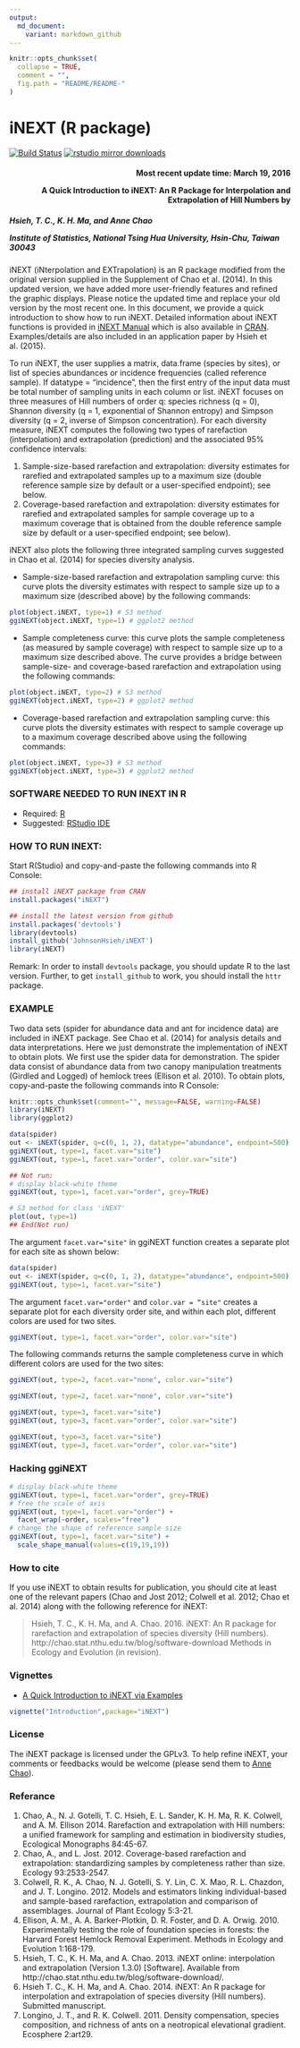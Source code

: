 ```yaml
---
output:
  md_document:
    variant: markdown_github
---
```


<!-- README.md is generated from README.Rmd. Please edit that file -->

```r
knitr::opts_chunk$set(
  collapse = TRUE,
  comment = "",
  fig.path = "README/README-"
)
```

iNEXT (R package)
=====
[![Build Status](https://travis-ci.org/JohnsonHsieh/iNEXT.svg?branch=master)](https://travis-ci.org/JohnsonHsieh/iNEXT)
[![rstudio mirror downloads](http://cranlogs.r-pkg.org/badges/grand-total/iNEXT)](https://github.com/metacran/cranlogs.app)


<h4 style="text-align: right;">Most recent update time: March 19, 2016

A Quick Introduction to iNEXT: An R Package for Interpolation and Extrapolation of Hill Numbers by </h4>

<h5>Hsieh, T. C., K. H. Ma, and Anne Chao

Institute of Statistics, National Tsing Hua University, Hsin-Chu, Taiwan 30043   
</h5>


iNEXT (iNterpolation and EXTrapolation) is an R package modified from the original version supplied in the Supplement of Chao et al. (2014). In this updated version, we have added more user-friendly features and refined the graphic displays. Please notice the updated time and replace your old version by the most recent one. In this document, we provide a quick introduction to show how to run iNEXT. Detailed information about iNEXT functions is provided in [iNEXT Manual](http://chao.stat.nthu.edu.tw/blog/wp-content/uploads/2014/01/iNEXT-manual.pdf) which is also available in [CRAN](cran.r-project.org/web/packages/iNEXT/index.html). Examples/details are also included in an application paper by Hsieh et al. (2015).

To run iNEXT, the user supplies a matrix, data.frame (species by sites), or list of species abundances or incidence frequencies (called reference sample). If datatype = “incidence", then the first entry of the input data must be total number of sampling units in each column or list. iNEXT focuses on three measures of Hill numbers of order q: species richness (q = 0), Shannon diversity (q = 1, exponential of Shannon entropy) and Simpson diversity (q = 2, inverse of Simpson concentration). For each diversity measure, iNEXT computes the following two types of rarefaction (interpolation) and extrapolation (prediction) and the associated 95% confidence intervals:

1. Sample-size-based rarefaction and extrapolation: diversity estimates for rarefied and extrapolated samples up to a maximum size (double reference sample size by default or a user-specified endpoint); see below.
2. Coverage-based rarefaction and extrapolation: diversity estimates for rarefied and extrapolated samples for sample coverage up to a maximum coverage that is obtained from the double reference sample size by default or a user-specified endpoint; see below).

iNEXT also plots the following three integrated sampling curves suggested in Chao et al. (2014) for species diversity analysis.

- Sample-size-based rarefaction and extrapolation sampling curve: this curve plots the diversity estimates with respect to sample size up to a maximum size (described above) by the following commands:

```r
plot(object.iNEXT, type=1) # S3 method
ggiNEXT(object.iNEXT, type=1) # ggplot2 method
```

- Sample completeness curve: this curve plots the sample completeness (as measured by sample coverage) with respect to sample size up to a maximum size described above. The curve provides a bridge between sample-size- and coverage-based rarefaction and extrapolation using the following commands:
```r
plot(object.iNEXT, type=2) # S3 method
ggiNEXT(object.iNEXT, type=2) # ggplot2 method
```

- Coverage-based rarefaction and extrapolation sampling curve: this curve plots the diversity estimates with respect to sample coverage up to a maximum coverage described above using the following commands:

```r
plot(object.iNEXT, type=3) # S3 method
ggiNEXT(object.iNEXT, type=3) # ggplot2 method
```

### SOFTWARE NEEDED TO RUN INEXT IN R

-   Required: [R](http://cran.rstudio.com/)
-   Suggested: [RStudio IDE](http://www.rstudio.com/ide/download/)

### HOW TO RUN INEXT:

Start R(Studio) and copy-and-paste the following commands into R Console:
```r
## install iNEXT package from CRAN
install.packages("iNEXT")

## install the latest version from github
install.packages('devtools')
library(devtools)
install_github('JohnsonHsieh/iNEXT')
library(iNEXT)
```
Remark: In order to install `devtools` package, you should update R to the last version. Further, to get `install_github` to work, you should install the `httr` package.


### EXAMPLE

Two data sets (spider for abundance data and ant for incidence data) are included in iNEXT package. See Chao et al. (2014) for analysis details and data interpretations. Here we just demonstrate the implementation of iNEXT to obtain plots. We first use the spider data for demonstration. The spider data consist of abundance data from two canopy manipulation treatments (Girdled and Logged) of hemlock trees (Ellison et al. 2010). To obtain plots, copy-and-paste the following commands into R Console:

```r
knitr::opts_chunk$set(comment="", message=FALSE, warning=FALSE)
library(iNEXT)
library(ggplot2)
```

```r
data(spider)
out <- iNEXT(spider, q=c(0, 1, 2), datatype="abundance", endpoint=500)
ggiNEXT(out, type=1, facet.var="site")
ggiNEXT(out, type=1, facet.var="order", color.var="site")

## Not run:
# display black-white theme
ggiNEXT(out, type=1, facet.var="order", grey=TRUE)

# S3 method for class 'iNEXT'
plot(out, type=1)
## End(Not run)
```
The argument `facet.var="site"` in ggiNEXT function creates a separate plot for each site   as shown below:

```r
data(spider)
out <- iNEXT(spider, q=c(0, 1, 2), datatype="abundance", endpoint=500)
ggiNEXT(out, type=1, facet.var="site")
```

The argument `facet.var="order"`  and `color.var = “site"` creates a separate plot for each diversity order site, and within each plot, different colors are used for two sites. 

```r
ggiNEXT(out, type=1, facet.var="order", color.var="site")
```

The following commands returns the sample completeness curve in which different colors are used for the two sites:

```r
ggiNEXT(out, type=2, facet.var="none", color.var="site")
```
```r
ggiNEXT(out, type=2, facet.var="none", color.var="site")
```

```r
ggiNEXT(out, type=3, facet.var="site")
ggiNEXT(out, type=3, facet.var="order", color.var="site")
```
```r
ggiNEXT(out, type=3, facet.var="site")
ggiNEXT(out, type=3, facet.var="order", color.var="site")

```



### Hacking ggiNEXT
```r
# display black-white theme
ggiNEXT(out, type=1, facet.var="order", grey=TRUE)
# free the scale of axis
ggiNEXT(out, type=1, facet.var="order") + 
  facet_wrap(~order, scales="free")
# change the shape of reference sample size
ggiNEXT(out, type=1, facet.var="site") + 
  scale_shape_manual(values=c(19,19,19))
```


### How to cite

If you use iNEXT to obtain results for publication, you should cite at least one of the relevant papers (Chao and Jost 2012; Colwell et al. 2012; Chao et al. 2014) along with the following reference for iNEXT:

> Hsieh, T. C., K. H. Ma, and A. Chao. 2016. iNEXT: An R package for rarefaction and extrapolation of species diversity (Hill numbers). http://chao.stat.nthu.edu.tw/blog/software-download Methods in Ecology and Evolution (in revision).

### Vignettes
- [A Quick Introduction to iNEXT via Examples](http://johnsonhsieh.github.io/iNEXT/inst/doc/Introduction.html)
```r
vignette("Introduction",package="iNEXT")
```



### License

The iNEXT package is licensed under the GPLv3. To help refine iNEXT, your comments or feedbacks would be welcome (please send them to [Anne Chao](chao@stat.nthu.edu.tw)).

### Referance

1. Chao, A., N. J. Gotelli, T. C. Hsieh, E. L. Sander, K. H. Ma, R. K. Colwell, and A. M. Ellison 2014. Rarefaction and extrapolation with Hill numbers: a unified framework for sampling and estimation in biodiversity studies, Ecological Monographs 84:45-67.
2. Chao, A., and L. Jost. 2012. Coverage-based rarefaction and extrapolation: standardizing samples by completeness rather than size. Ecology 93:2533-2547.
3. Colwell, R. K., A. Chao, N. J. Gotelli, S. Y. Lin, C. X. Mao, R. L. Chazdon, and J. T. Longino. 2012. Models and estimators linking individual-based and sample-based rarefaction, extrapolation and comparison of assemblages. Journal of Plant Ecology 5:3-21.
4. Ellison, A. M., A. A. Barker-Plotkin, D. R. Foster, and D. A. Orwig. 2010. Experimentally testing the role of foundation species in forests: the Harvard Forest Hemlock Removal Experiment. Methods in Ecology and Evolution 1:168-179.
5. Hsieh, T. C., K. H. Ma, and A. Chao. 2013. iNEXT online: interpolation and extrapolation (Version 1.3.0) [Software]. Available from http://chao.stat.nthu.edu.tw/blog/software-download/.
6. Hsieh T. C., K. H. Ma, and A. Chao. 2014. iNEXT: An R package for interpolation and extrapolation of species diversity (Hill numbers). Submitted manuscript.
7. Longino, J. T., and R. K. Colwell. 2011. Density compensation, species composition, and richness of ants on a neotropical elevational gradient. Ecosphere 2:art29.